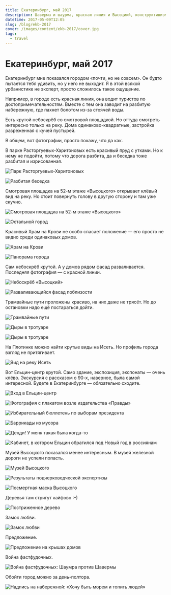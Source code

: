```yaml
---
title: Екатеринбург, май 2017
description: Шаверма и шаурма, красная линия и Высоцикй, конструктивизм и разруха, Ельцин и замок любви, профиль города и однообразие.
datetime: 2017-05-09T12:05
slug: /blog/ekb-2017
cover: /images/content/ekb-2017/cover.jpg
tags:
  - travel
---
```


# Екатеринбург, май 2017

Екатеринбург мне показался городом «почти, но не совсем». Он будто пытается тебя удивить, но у него не выходит. Я в этой всякой урбанистике не эксперт, просто сложилось такое ощущение.

Например, в городе есть красная линия, она водит туристов по достопримечательностям. Вместе с тем она заводит на разбитую набережную, где пахнет болотом из-за стоячей воды.

Есть крутой небоскрёб со смотровой площадкой. Но оттуда смотреть интересно только на реку. Дома одинаково-квадратные, застройка разреженная с кучей пустырей.

В общем, вот фотографии, просто покажу, что да как.

В парке Расторгуевых-Харитоновых есть красивый пруд с утками. Но к нему не подойти, потому что дорога разбита, да и беседка тоже разбитая и изрисованная.

![Парк Расторгуевых-Харитоновых](/images/content/ekb-2017/1-min.jpg)

![Разбитая беседка](/images/content/ekb-2017/2-min.jpg)

Смотровая площадка на 52-м этаже «Высоцкого» открывает клёвый вид на реку. Но стоит повернуть голову в другую сторону и там уже скучно.

![Смотровая площадка на 52-м этаже «Высоцкого»](/images/content/ekb-2017/3-min.jpg)

![Остальной город](/images/content/ekb-2017/4-min.jpg)

Красивый Храм на Крови не особо спасает положение — его просто не видно среди одинаковых домов.

![Храм на Крови](/images/content/ekb-2017/5-min.jpg)

![Панорама города](/images/content/ekb-2017/6-min.jpg)

Сам небоскрёб крутой. А у домов рядом фасад разваливается. Последняя фотография — с красной линии.

![Небоскрёб «Высоцкий»](/images/content/ekb-2017/7-min.jpg)

![Разваливающийся фасад поблизости](/images/content/ekb-2017/8-min.jpg)

Трамвайные пути проложены красиво, на них даже не трясёт. Но до остановки надо ещё постараться дойти.

![Трамвайные пути](/images/content/ekb-2017/9-min.jpg)

![Дыры в тротуаре](/images/content/ekb-2017/10-min.jpg)

![Дыры в тротуаре](/images/content/ekb-2017/11-min.jpg)

На Плотинке можно найти крутые виды на Исеть. Но профиль города взгляд не притягивает.

![Вид на реку Исеть](/images/content/ekb-2017/12-min.jpg)

Вот Ельцин-центр крутой. Само здание, экспозиция, экспонаты — очень клёво. Экскурсия с рассказом о 90-х, наверное, была самой интересной. Будете в Екатеринбурге — обязательно сходите.

![Вход в Ельцин-центр](/images/content/ekb-2017/14-min.jpg)

![Фотография с плакатом возле издательства «Правды»](/images/content/ekb-2017/15-min.jpg)

![Избирательный бюллетень по выборам президента](/images/content/ekb-2017/16-min.jpg)

![Баррикады из мусора](/images/content/ekb-2017/17-min.jpg)

![Денди! У меня такая была когда-то](/images/content/ekb-2017/18-min.jpg)

![Кабинет, в котором Ельцин обратился под Новый год в россиянам](/images/content/ekb-2017/19-min.jpg)

Музей Высоцкого показался менее интересным. В музей железной дороги не успели попасть.

![Музей Высоцкого](/images/content/ekb-2017/20-min.jpg)

![Результаты подчерковедческой экспертизы](/images/content/ekb-2017/21-min.jpg)

![Посмертная маска Высоцкого](/images/content/ekb-2017/22-min.jpg)

Деревья там стригут кайфово :–)

![Постриженное дерево](/images/content/ekb-2017/23-min.jpg)

Замок любви.

![Замок любви](/images/content/ekb-2017/cover.jpg)

Предложение.

![Предложение на крышах домов](/images/content/ekb-2017/25-min.jpg)

Война фастфудочных.

![Война фастфудочных: Шаумра против Шавермы](/images/content/ekb-2017/26-min.jpg)

Обойти город можно за день-полтора.

![Надпись на набережной: «Хочу быть морем и топить людей»](/images/content/ekb-2017/27-min.jpg)

